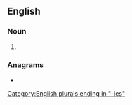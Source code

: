 ==English==

===Noun===
{{head|en|noun form}}

# {{plural of|tammy|lang=en}}

===Anagrams===
* {{anagrams|en|a=aeimmst|mismate|timemas}}

[[Category:English plurals ending in "-ies"]]